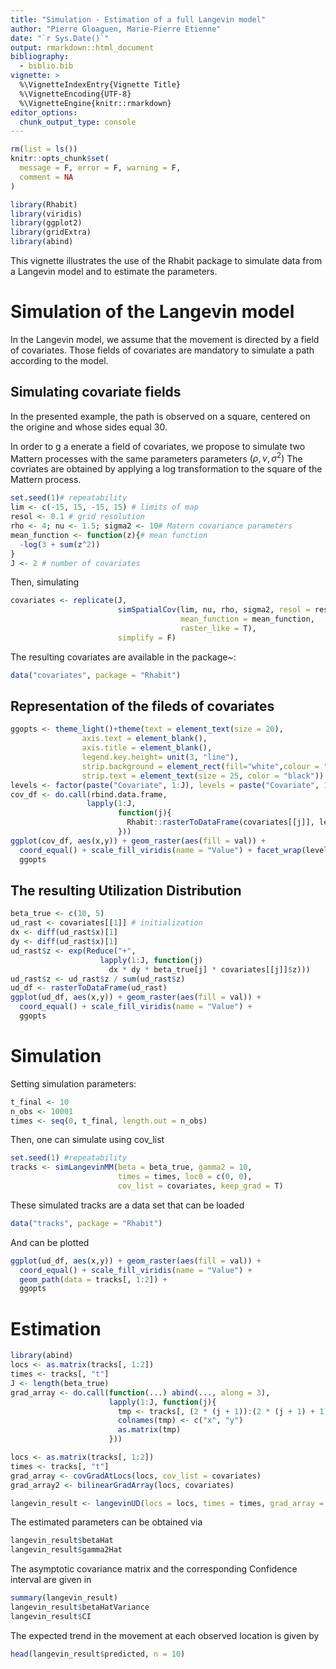 ```yaml
---
title: "Simulation - Estimation of a full Langevin model"
author: "Pierre Gloaguen, Marie-Pierre Etienne"
date: "`r Sys.Date()`"
output: rmarkdown::html_document
bibliography: 
  - biblio.bib
vignette: >
  %\VignetteIndexEntry{Vignette Title}
  %\VignetteEncoding{UTF-8}
  %\VignetteEngine{knitr::rmarkdown}
editor_options: 
  chunk_output_type: console
---
```


```r
rm(list = ls())
knitr::opts_chunk$set(
  message = F, error = F, warning = F,
  comment = NA
)
```

```r
library(Rhabit)
library(viridis)
library(ggplot2)
library(gridExtra)
library(abind)
```


This vignette illustrates the use of the Rhabit package to simulate data from a Langevin model and to estimate the parameters.


# Simulation of the Langevin model

In the Langevin model, we assume that the movement is directed by a field of covariates. Those fields of covariates are mandatory to simulate a path according to the model.



## Simulating covariate fields

In the presented example, the path is observed on a square, centered on the origine and whose sides equal 30. 

In order to g a enerate a field of covariates, we propose to simulate two Mattern processes with the same parameters parameters $(\rho, \nu, \sigma^2)$  The covriates are obtained by applying a log transformation to the square of the Mattern process. 


```r
set.seed(1)# repeatability
lim <- c(-15, 15, -15, 15) # limits of map
resol <- 0.1 # grid resolution
rho <- 4; nu <- 1.5; sigma2 <- 10# Matern covariance parameters
mean_function <- function(z){# mean function
  -log(3 + sum(z^2))
}
J <- 2 # number of covariates
```

Then, simulating

```r
covariates <- replicate(J, 
                        simSpatialCov(lim, nu, rho, sigma2, resol = resol,
                                      mean_function = mean_function,
                                      raster_like = T),
                        simplify = F)
```



The resulting covariates are available in the package~:

```r
data("covariates", package = "Rhabit")
```

## Representation of the fileds of covariates 


```r
ggopts <- theme_light()+theme(text = element_text(size = 20),
                axis.text = element_blank(),
                axis.title = element_blank(),
                legend.key.height= unit(3, "line"),
                strip.background = element_rect(fill="white",colour = "grey") ,
                strip.text = element_text(size = 25, color = "black"))
levels <- factor(paste("Covariate", 1:J), levels = paste("Covariate", 1:J))
cov_df <- do.call(rbind.data.frame,
                 lapply(1:J,
                        function(j){
                          Rhabit::rasterToDataFrame(covariates[[j]], levels[j])
                        }))
ggplot(cov_df, aes(x,y)) + geom_raster(aes(fill = val)) +
  coord_equal() + scale_fill_viridis(name = "Value") + facet_wrap(level~.) +
  ggopts
```


## The resulting Utilization Distribution 

<!-- As detailed in the paper [@mgeb19] -->

\begin{equation}
	\rmd\X_t = \dfrac{\gamma^2}{2} \nabla \log \ud(\X_t) \rmd t + \gamma \rmd \bm{W}_t,\quad \X_0 =\bm{x}_0.
\end{equation}
```r
beta_true <- c(10, 5)
ud_rast <- covariates[[1]] # initialization
dx <- diff(ud_rast$x)[1]
dy <- diff(ud_rast$x)[1]
ud_rast$z <- exp(Reduce("+",
                    lapply(1:J, function(j)
                      dx * dy * beta_true[j] * covariates[[j]]$z)))
ud_rast$z <- ud_rast$z / sum(ud_rast$z)
ud_df <- rasterToDataFrame(ud_rast)
ggplot(ud_df, aes(x,y)) + geom_raster(aes(fill = val)) +
  coord_equal() + scale_fill_viridis(name = "Value") +
  ggopts
```


# Simulation

Setting simulation parameters:

```r
t_final <- 10
n_obs <- 10001
times <- seq(0, t_final, length.out = n_obs)
```

Then, one can simulate using cov_list

```r
set.seed(1) #repeatability
tracks <- simLangevinMM(beta = beta_true, gamma2 = 10,
                        times = times, loc0 = c(0, 0),
                        cov_list = covariates, keep_grad = T)
```

These simulated tracks are a data set that can be loaded

```r
data("tracks", package = "Rhabit")
```

And can be plotted

```r
ggplot(ud_df, aes(x,y)) + geom_raster(aes(fill = val)) +
  coord_equal() + scale_fill_viridis(name = "Value") +
  geom_path(data = tracks[, 1:2]) +
  ggopts
```

# Estimation

```r
library(abind)
locs <- as.matrix(tracks[, 1:2])
times <- tracks[, "t"]
J <- length(beta_true)
grad_array <- do.call(function(...) abind(..., along = 3),
                      lapply(1:J, function(j){
                        tmp <- tracks[, (2 * (j + 1)):(2 * (j + 1) + 1)]
                        colnames(tmp) <- c("x", "y")
                        as.matrix(tmp)
                      }))
```


```r
locs <- as.matrix(tracks[, 1:2])
times <- tracks[, "t"]
grad_array <- covGradAtLocs(locs, cov_list = covariates)
grad_array2 <- bilinearGradArray(locs, covariates)
```

```r
langevin_result <- langevinUD(locs = locs, times = times, grad_array = grad_array)
```

The estimated parameters can be obtained via 


```r
langevin_result$betaHat
langevin_result$gamma2Hat
```

The asymptotic covariance matrix and the corresponding Confidence interval are given in 

```r
summary(langevin_result)
langevin_result$betaHatVariance
langevin_result$CI
```


The expected trend in the movement at each observed location is given by 

```r
head(langevin_result$predicted, n = 10)
```


